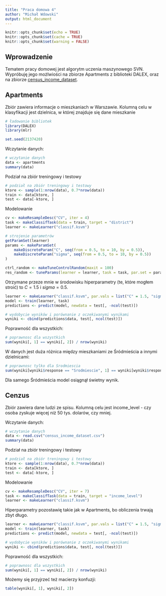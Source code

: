```yaml
---
title: "Praca domowa 4"
author: "Michał Wdowski"
output: html_document
---
```


```r
knitr::opts_chunk$set(echo = TRUE)
knitr::opts_chunk$set(cache = TRUE)
knitr::opts_chunk$set(warning = FALSE)
```

## Wprowadzenie

Tematem pracy domowej jest algorytm uczenia maszynowego SVN. Wypróbuję jego możlwiości na zbiorze Apartments z biblioteki DALEX, oraz na zbiorze [census_income_dataset](https://www.mldata.io/dataset-details/census_income/).

## Apartments

Zbiór zawiera informacje o mieszkaniach w Warszawie. Kolumną celu w klasyfikacji jest dzielnica, w której znajduje się dane mieszkanie
```r
# ładowanie bibliotek
library(DALEX)
library(mlr)

set.seed(2137420)
```

Wczytanie danych:
```r
# wczytanie danych
data <- apartments
summary(data)
```

Podział na zbiór treningowy i testowy
```r
# podział na zbiór treningowy i testowy
ktore <- sample(1:nrow(data), 0.7*nrow(data))
train <- data[ktore, ]
test <- data[-ktore, ]
```

Modelowanie
```r
cv <- makeResampleDesc("CV", iter = 4)
task <- makeClassifTask(data = train, target = "district")
learner <- makeLearner("classif.ksvm")
```

```r
# strojenie parametrów
getParamSet(learner)
params <- makeParamSet(
    makeDiscreteParam("C", seq(from = 0.5, to = 10, by = 0.5)),
    makeDiscreteParam("sigma", seq(from = 0.5, to = 10, by = 0.5))
)

ctrl_random <- makeTuneControlRandom(maxit = 100)
res_random <- tuneParams(learner = learner, task = task, par.set = params, control = ctrl_random, measures = acc, resampling = cv)
```
Otrzymane przeze mnie w środowisku hiperparametry (te, które mogłem stroić) to $C = 1.5$ i $sigma = 0.5$.
```r
learner <- makeLearner("classif.ksvm", par.vals = list("C" = 1.5, "sigma" = 0.5))
model <- train(learner, task)
predictions <- predict(model, newdata = test[, -ncol(test)])

# wydobycie wyników i porównanie z oczekiwanymi wynikami
wyniki <- cbind(predictions$data, test[, ncol(test)])
```
Poprawność dla wszystkich:
```r
# poprawnosc dla wszystkich
sum(wyniki[, 1] == wyniki[, 2]) / nrow(wyniki)
```
W danych jest duża różnica między mieszkaniami ze Śródmieścia a innymi dzielnicami:
```r
# poprawnosc tylko dla Srodmiescia
sum(wyniki[wyniki$response == "Srodmiescie", 1] == wyniki[wyniki$response == "Srodmiescie", 2]) / nrow(wyniki[wyniki$response == "Srodmiescie", ])
```
Dla samego Śródmieścia model osiągnął świetny wynik.

## Cenzus

Zbiór zawiera dane ludzi ze spisu. Kolumną celu jest income\_level - czy osoba zyskuje więcej niż 50 tys. dolarów, czy mniej.

Wczytanie danych:
```r
# wczytanie danych
data <- read.csv("census_income_dataset.csv")
summary(data)
```

Podział na zbiór treningowy i testowy
```r
# podział na zbiór treningowy i testowy
ktore <- sample(1:nrow(data), 0.7*nrow(data))
train <- data[ktore, ]
test <- data[-ktore, ]
```

Modelowanie
```r
cv <- makeResampleDesc("CV", iter = 7)
task <- makeClassifTask(data = train, target = "income_level")
learner <- makeLearner("classif.ksvm")
```

Hiperparametry pozostawię takie jak w Apartments, bo obliczenia trwają zbyt długo.

```r
learner <- makeLearner("classif.ksvm", par.vals = list("C" = 1.5, "sigma" = 0.5))
model <- train(learner, task)
predictions <- predict(model, newdata = test[, -ncol(test)])

# wydobycie wyników i porównanie z oczekiwanymi wynikami
wyniki <- cbind(predictions$data, test[, ncol(test)])
```
Poprawność dla wszystkich:
```r
# poprawnosc dla wszystkich
sum(wyniki[, 1] == wyniki[, 2]) / nrow(wyniki)
```
Możemy się przyjrzeć też macierzy konfuzji:
```r
table(wyniki[, 1], wyniki[, 2])
```
